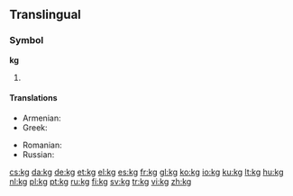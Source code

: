 {{also|KG|.kg}}
==Translingual==
===Symbol===
'''kg'''
# {{SI-unit-abb|kilo|gram|[[mass]]}}

====Translations====
{{trans-top|kg}}
* Armenian: {{t|hy|կգ|sc=Armn}}
* Greek: {{t|el|χγρ.|tr=chgr.}}
{{trans-mid}}
* Romanian: {{t|ro|kg|n}}
* Russian: {{t+|ru|кг|sc=Cyrl}}
{{trans-bottom}}

[[cs:kg]]
[[da:kg]]
[[de:kg]]
[[et:kg]]
[[el:kg]]
[[es:kg]]
[[fr:kg]]
[[gl:kg]]
[[ko:kg]]
[[io:kg]]
[[ku:kg]]
[[lt:kg]]
[[hu:kg]]
[[nl:kg]]
[[pl:kg]]
[[pt:kg]]
[[ru:kg]]
[[fi:kg]]
[[sv:kg]]
[[tr:kg]]
[[vi:kg]]
[[zh:kg]]